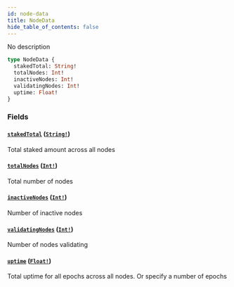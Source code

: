 ```yaml
---
id: node-data
title: NodeData
hide_table_of_contents: false
---
```



No description

```graphql
type NodeData {
  stakedTotal: String!
  totalNodes: Int!
  inactiveNodes: Int!
  validatingNodes: Int!
  uptime: Float!
}
```


### Fields

#### [`stakedTotal`](#) ([`String!`](/mainnet/api/graphql/scalars/string))

Total staked amount across all nodes


#### [`totalNodes`](#) ([`Int!`](/mainnet/api/graphql/scalars/int))

Total number of nodes


#### [`inactiveNodes`](#) ([`Int!`](/mainnet/api/graphql/scalars/int))

Number of inactive nodes


#### [`validatingNodes`](#) ([`Int!`](/mainnet/api/graphql/scalars/int))

Number of nodes validating


#### [`uptime`](#) ([`Float!`](/mainnet/api/graphql/scalars/float))

Total uptime for all epochs across all nodes. Or specify a number of epochs




